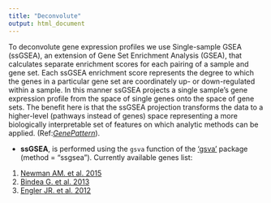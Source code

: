 ```yaml
---
title: "Deconvolute"
output: html_document
---
```

   
To deconvolute gene expression profiles we use Single-sample GSEA (ssGSEA), an extension of Gene Set Enrichment Analysis
(GSEA), that calculates separate enrichment scores for each pairing of a sample and gene
set. Each ssGSEA enrichment score represents the degree to which the genes in a
particular gene set are coordinately up- or down-regulated within a sample. In this
manner ssGSEA projects a single sample’s gene expression profile from the space of
single genes onto the space of gene sets. The benefit
here is that the ssGSEA projection transforms the data to a higher-level (pathways
instead of genes) space representing a more biologically interpretable set of features on
which analytic methods can be applied. (Ref:[*GenePattern*](http://www.broadinstitute.org/cancer/software/genepattern/modules/docs/ssGSEAProjection/4)).     

* **ssGSEA**, is performed using the `gsva` function of the [‘gsva’](http://www.bioconductor.org/packages/2.12/bioc/html/GSVA.html) package (method = "ssgsea"). Currently available genes list: 
1. [Newman AM. et al. 2015](www.ncbi.nlm.nih.gov/pubmed/25822800)
2. [Bindea G. et al. 2013](http://www.ncbi.nlm.nih.gov/pubmed/24138885) 
3. [Engler JR. et al. 2012](http://www.ncbi.nlm.nih.gov/pubmed/22937035)   


